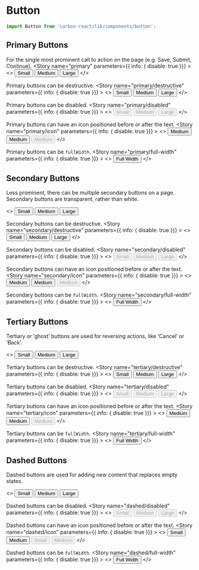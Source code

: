 
<Meta title="Design System/Button" />

# Button

```javascript
import Button from 'carbon-react/lib/components/button';
```

## Primary Buttons
For the single most prominent call to action on the page (e.g. Save, Submit, Continue).
<Preview>
  <Story name="primary" parameters={{ info: { disable: true }}} >
    <>
      <Button buttonType="primary" size="small">Small</Button>
      <Button buttonType="primary">Medium</Button>
      <Button buttonType="primary" size="large">Large</Button>
    </>
  </Story>
</Preview>

Primary buttons can be destructive.
<Preview>
  <Story name="primary/destructive" parameters={{ info: { disable: true }}} >
    <>
      <Button buttonType="primary" destructive size="small">Small</Button>
      <Button buttonType="primary" destructive >Medium</Button>
      <Button buttonType="primary" destructive size="large">Large</Button>
    </>
  </Story>
</Preview>

Primary buttons can be disabled.
<Preview>
  <Story name="primary/disabled" parameters={{ info: { disable: true }}} >
    <>
      <Button buttonType="primary" disabled size="small">Small</Button>
      <Button buttonType="primary" disabled>Medium</Button>
      <Button buttonType="primary" disabled size="large">Large</Button>
    </>
  </Story>
</Preview>

Primary buttons can have an icon positioned before or after the text.
<Preview>
  <Story name="primary/icon" parameters={{ info: { disable: true }}} >
  <>
    <Button buttonType="primary" iconType="print">Medium</Button>
    <Button buttonType="primary" destructive iconType="delete" iconPosition="after">Medium</Button>
    <Button buttonType="primary" disabled iconType="print" iconPosition="after">Medium</Button>
    </>
  </Story>
</Preview>

Primary buttons can be `fullWidth`.
<Preview>
  <Story name="primary/full-width" parameters={{ info: { disable: true }}} >
    <>
      <Button buttonType="primary" fullWidth>Full Width</Button>
    </>
  </Story>
</Preview>

## Secondary Buttons
Less prominent, there can be multiple secondary buttons on a page.
Secondary buttons are transparent, rather than white.

<Preview>
  <Story name="secondary" parameters={{ info: { disable: true }}} >
    <>
      <Button size="small" >Small</Button>
      <Button>Medium</Button>
      <Button size="large">Large</Button>
    </>
  </Story>
</Preview>

Secondary buttons can be destructive.
<Preview>
  <Story name="secondary/destructive" parameters={{ info: { disable: true }}} >
    <>
      <Button destructive size="small">Small</Button>
      <Button destructive >Medium</Button>
      <Button destructive size="large">Large</Button>
    </>
  </Story>
</Preview>

Secondary buttons can be disabled.
<Preview>
  <Story name="secondary/disabled" parameters={{ info: { disable: true }}} >
    <>
      <Button size="small" disabled>Small</Button>
      <Button disabled>Medium</Button>
      <Button size="large" disabled>Large</Button>
    </>
  </Story>
</Preview>

Secondary buttons can have an icon positioned before or after the text.
<Preview>
  <Story name="secondary/icon" parameters={{ info: { disable: true }}} >
  <>
    <Button iconType="print">Medium</Button>
    <Button destructive iconType="delete" iconPosition="after">Medium</Button>
    <Button disabled iconType="print" iconPosition="after">Medium</Button>
    </>
  </Story>
</Preview>

Secondary buttons can be `fullWidth`.
<Preview>
  <Story name="secondary/full-width" parameters={{ info: { disable: true }}} >
    <>
      <Button buttonType="secondary" fullWidth>Full Width</Button>
    </>
  </Story>
</Preview>


## Tertiary Buttons
Tertiary or ‘ghost’ buttons are used for reversing actions, like ‘Cancel’ or ‘Back’.

<Preview>
  <Story name="tertiary" parameters={{ info: { disable: true }}} >
    <>
      <Button buttonType="tertiary" size="small">Small</Button>
      <Button buttonType="tertiary">Medium</Button>
      <Button buttonType="tertiary" size="large">Large</Button>
    </>
  </Story>
</Preview>

Tertiary buttons can be destructive.
<Preview>
  <Story name="tertiary/destructive" parameters={{ info: { disable: true }}} >
    <>
      <Button buttonType="tertiary" destructive size="small">Small</Button>
      <Button buttonType="tertiary" destructive >Medium</Button>
      <Button buttonType="tertiary" destructive size="large">Large</Button>
    </>
  </Story>
</Preview>

Tertiary buttons can be disabled.
<Preview>
  <Story name="tertiary/disabled" parameters={{ info: { disable: true }}} >
    <>
      <Button buttonType="tertiary" disabled size="small">Small</Button>
      <Button buttonType="tertiary" disabled>Medium</Button>
      <Button buttonType="tertiary" disabled size="large">Large</Button>
    </>
  </Story>
</Preview>

Tertiary buttons can have an icon positioned before or after the text.
<Preview>
  <Story name="tertiary/icon" parameters={{ info: { disable: true }}} >
  <>
    <Button buttonType="tertiary" iconType="print">Medium</Button>
    <Button buttonType="tertiary" destructive iconType="delete" iconPosition="after">Medium</Button>
    <Button buttonType="tertiary" disabled iconType="print" iconPosition="after">Medium</Button>
    </>
  </Story>
</Preview>

Tertiary buttons can be `fullWidth`.
<Preview>
  <Story name="tertiary/full-width" parameters={{ info: { disable: true }}} >
    <>
      <Button buttonType="tertiary" fullWidth>Full Width</Button>
    </>
  </Story>
</Preview>

## Dashed Buttons
Dashed buttons are used for adding new content that replaces empty states.

<Preview>
  <Story name="dashed" parameters={{ info: { disable: true }}} >
    <>
      <Button buttonType="dashed" size="small">Small</Button>
      <Button buttonType="dashed">Medium</Button>
      <Button buttonType="dashed" size="large">Large</Button>
    </>
  </Story>
</Preview>

Dashed buttons can be disabled.
<Preview>
  <Story name="dashed/disabled" parameters={{ info: { disable: true }}} >
    <>
      <Button buttonType="dashed" disabled size="small">Small</Button>
      <Button buttonType="dashed" disabled>Medium</Button>
      <Button buttonType="dashed" disabled size="large">Large</Button>
    </>
  </Story>
</Preview>

Dashed buttons can have an icon positioned before or after the text.
<Preview>
  <Story name="dashed/icon" parameters={{ info: { disable: true }}} >
  <>
    <Button buttonType="dashed" iconType="add" size="small">Small</Button>
    <Button buttonType="dashed" iconType="add" iconPosition="after">Medium</Button>
    <Button buttonType="dashed" disabled iconType="add" size="small">Small</Button>
    <Button buttonType="dashed" disabled iconType="add" iconPosition="after">Medium</Button>
    </>
  </Story>
</Preview>

Dashed buttons can be `fullWidth`.
<Preview>
  <Story name="dashed/full-width" parameters={{ info: { disable: true }}} >
    <>
      <Button buttonType="dashed" fullWidth>Full Width</Button>
    </>
  </Story>
</Preview>

<Props of={Button} />

